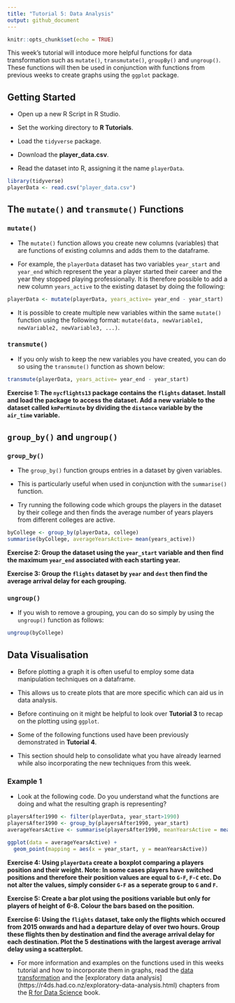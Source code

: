 ---
title: "Tutorial 5: Data Analysis"
output: github_document
---

```{r setup, include=FALSE}
knitr::opts_chunk$set(echo = TRUE)
```

This week's tutorial will intoduce more helpful functions for data transformation such as `mutate()`, `transmutate()`, `groupBy()` and `ungroup()`. These functions will then be used in conjunction with functions from previous weeks to create graphs using the `ggplot` package. 

## Getting Started
- Open up a new R Script in R Studio.

- Set the working directory to **R Tutorials**.

- Load the `tidyverse` package.

- Download the **player_data.csv**.

- Read the dataset into R, assigning it the name `playerData`.

```{r data, echo=FALSE, results='hide', message=FALSE}
library(tidyverse)
playerData <- read.csv("player_data.csv")

```

## The `mutate()` and `transmute()` Functions

### `mutate()`
- The `mutate()` function allows you create new columns (variables) that are functions of existing columns and adds them to the dataframe. 

- For example, the `playerData` dataset has two variables `year_start` and `year_end` which represent the year a player started their career and the year they stopped playing professionally. It is therefore possible to add a new column `years_active` to the existing dataset by doing the following:

```{r}
playerData <- mutate(playerData, years_active= year_end - year_start)
```

- It is possible to create multiple new variables within the same `mutate()` function using the following format: `mutate(data, newVariable1, newVariable2, newVariable3, ...)`. 

### `transmute()`
- If you only wish to keep the new variables you have created, you can do so using the `transmute()` function as shown below:

```{r, results='hide'}
transmute(playerData, years_active= year_end - year_start)
```

**Exercise 1: The `nycflights13` package contains the `flights` dataset. Install and load the package to access the dataset. Add a new variable to the dataset called `kmPerMinute` by dividing the `distance` variable by the `air_time` variable.**

## `group_by()` and `ungroup()`

### `group_by()`
- The `group_by()` function groups entries in a dataset by given variables. 

- This is particularly useful when used in conjunction with the `summarise()` function.

- Try running the following code which groups the players in the dataset by their college and then finds the average number of years players from different colleges are active.

```{r}
byCollege <- group_by(playerData, college)
summarise(byCollege, averageYearsActive= mean(years_active))
```

**Exercise 2: Group the dataset using the `year_start` variable and then find the maximum `year_end` associated with each starting year.**

**Exercise 3: Group the `flights` dataset by `year` and `dest` then find the average arrival delay for each grouping.** 

### `ungroup()`
- If you wish to remove a grouping, you can do so simply by using the `ungroup()` function as follows:

```{r, results= 'hide'}
ungroup(byCollege)
```

## Data Visualisation
- Before plotting a graph it is often useful to employ some data manipulation techniques on a dataframe.

- This allows us to create plots that are more specific which can aid us in data analysis. 

- Before continuing on it might be helpful to look over **Tutorial 3** to recap on the plotting using `ggplot`.

- Some of the following functions used have been previously demonstrated in **Tutorial 4**.

- This section should help to consolidate what you have already learned while also incorporating the new techniques from this week.

### Example 1

- Look at the following code. Do you understand what the functions are doing and what the resulting graph is representing?

```{r}
playersAfter1990 <- filter(playerData, year_start>1990)
playersAfter1990 <- group_by(playersAfter1990, year_start)
averageYearsActive <- summarise(playersAfter1990, meanYearsActive = mean(years_active))

ggplot(data = averageYearsActive) + 
  geom_point(mapping = aes(x = year_start, y = meanYearsActive))
```

**Exercise 4: Using `playerData` create a boxplot comparing a players position and their weight. Note: In some cases players have switched positions and therefore their position values are equal to `G-F`, `F-C` etc. Do not alter the values, simply consider `G-F` as a seperate group to `G` and `F`.**

**Exercise 5: Create a bar plot using the positions variable but only for players of height of 6-8. Colour the bars based on the position.**

**Exercise 6: Using the `flights` dataset, take only the flights which occured from 2015 onwards and had a departure delay of over two hours. Group these flights then by destination and find the average arrival delay for each destination. Plot the 5 destinations with the largest average arrival delay using a scatterplot.**


- For more information and examples on the functions used in this weeks tutorial and how to incorporate them in graphs, read the [data transformation](https://r4ds.had.co.nz/transform.html) and the [exploratory data analysis] (https://r4ds.had.co.nz/exploratory-data-analysis.html) chapters from the [R for Data Science](http://r4ds.had.co.nz/index.html) book.
